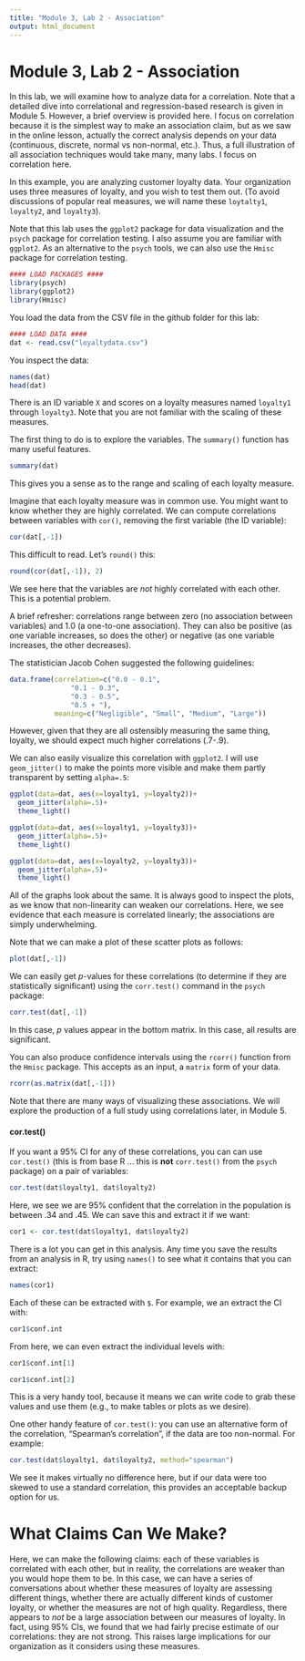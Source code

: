```yaml
---
title: "Module 3, Lab 2 - Association"
output: html_document
---
```


# Module 3, Lab 2 - Association

In this lab, we will examine how to analyze data for a correlation. Note that a detailed dive into correlational and regression-based research is given in Module 5. However, a brief overview is provided here. I focus on correlation because it is the simplest way to make an association claim, but as we saw in the online lesson, actually the correct analysis depends on your data (continuous, discrete, normal vs non-normal, etc.). Thus, a full illustration of all association techniques would take many, many labs. I focus on correlation here.  

In this example, you are analyzing customer loyalty data. Your organization uses three measures of loyalty, and you wish to test them out. (To avoid discussions of popular real measures, we will name these `loytalty1`, `loyalty2`, and `loyalty3`). 

Note that this lab uses the `ggplot2` package for data visualization and the `psych` package for correlation testing. I also assume you are familiar with `ggplot2`. As an alternative to the `psych` tools, we can also use the `Hmisc` package for correlation testing.

```r
#### LOAD PACKAGES ####
library(psych)
library(ggplot2)
library(Hmisc)
```


You load the data from the CSV file in the github folder for this lab:

```r
#### LOAD DATA ####
dat <- read.csv("loyaltydata.csv")
```

You inspect the data:

```r
names(dat)
head(dat)
```

There is an ID variable `X` and scores on a loyalty measures named `loyalty1` through `loyalty3`. Note that you are not familiar with the scaling of these measures. 

The first thing to do is to explore the variables. The `summary()` function has many useful features. 

```r
summary(dat)
```
This gives you a sense as to the range and scaling of each loyalty measure. 

Imagine that each loyalty measure was in common use. You might want to know whether they are highly correlated. We can compute correlations between variables with `cor()`, removing the first variable (the ID variable):

```r
cor(dat[,-1])
```

This difficult to read. Let's `round()` this:

```r
round(cor(dat[,-1]), 2)
```
We see here that the variables are *not* highly correlated with each other. This is a potential problem. 

A brief refresher: correlations range between zero (no association between variables) and 1.0 (a one-to-one association). They can also be positive (as one variable increases, so does the other) or negative (as one variable increases, the other decreases). 

The statistician Jacob Cohen suggested the following guidelines: 

```r
data.frame(correlation=c("0.0 - 0.1",
               "0.1 - 0.3",
               "0.3 - 0.5",
               "0.5 + "),
           meaning=c("Negligible", "Small", "Medium", "Large"))
```

However, given that they are all ostensibly measuring the same thing, loyalty, we should expect much higher correlations (.7-.9). 

We can also easily visualize this correlation with `ggplot2`. I will use `geom_jitter()` to make the points more visible and make them partly transparent by setting `alpha=.5`:

```r
ggplot(data=dat, aes(x=loyalty1, y=loyalty2))+
  geom_jitter(alpha=.5)+
  theme_light()

ggplot(data=dat, aes(x=loyalty1, y=loyalty3))+
  geom_jitter(alpha=.5)+
  theme_light()

ggplot(data=dat, aes(x=loyalty2, y=loyalty3))+
  geom_jitter(alpha=.5)+
  theme_light()
```
All of the graphs look about the same. It is always good to inspect the plots, as we know that non-linearity can weaken our correlations. Here, we see evidence that each measure is correlated linearly; the associations are simply underwhelming.

Note that we can make a plot of these scatter plots as follows: 

```r
plot(dat[,-1])
```

We can easily get *p*-values for these correlations (to determine if they are statistically significant) using the `corr.test()` command in the `psych` package:
```r
corr.test(dat[,-1])
```

In this case, *p* values appear in the bottom matrix. In this case, all results are significant. 

You can also produce confidence intervals using the `rcorr()` function from the `Hmisc` package. This accepts as an input, a `matrix` form of your data.

```r
rcorr(as.matrix(dat[,-1]))
```

Note that there are many ways of visualizing these associations. We will explore the production of a full study using correlations later, in Module 5.

#### cor.test()

If you want a 95% CI for any of these correlations, you can can use `cor.test()` (this is from base R ... this is **not** `corr.test()` from the `psych` package) on a pair of variables:

```r
cor.test(dat$loyalty1, dat$loyalty2)
```

Here, we see we are 95% confident that the correlation in the population is between .34 and .45. We can save this and extract it if we want:

```r
cor1 <- cor.test(dat$loyalty1, dat$loyalty2)
```
There is a lot you can get in this analysis. Any time you save the results from an analysis in R, try using `names()` to see what it contains that you can extract:

```r
names(cor1)
```
Each of these can be extracted with `$`. For example, we an extract the CI with:

```r
cor1$conf.int
```
From here, we can even extract the individual levels with:

```r
cor1$conf.int[1]

cor1$conf.int[2]
```
This is a very handy tool, because it means we can write code to grab these values and use them (e.g., to make tables or plots as we desire). 

One other handy feature of `cor.test()`: you can use an alternative form of the correlation, "Spearman's correlation", if the data are too non-normal. For example:

```r
cor.test(dat$loyalty1, dat$loyalty2, method="spearman")
```
 We see it makes virtually no difference here, but if our data were too skewed to use a standard correlation, this provides an acceptable backup option for us. 

# What Claims Can We Make?

Here, we can make the following claims: each of these variables is correlated with each other, but in reality, the correlations are weaker than you would hope them to be. In this case, we can have a series of conversations about whether these measures of loyalty are assessing different things, whether there are actually different kinds of customer loyalty, or whether the measures are not of high quality. Regardless, there appears to *not* be a large association between our measures of loyalty. In fact, using 95% CIs, we found that we had fairly precise estimate of our correlations: they are not strong. This raises large implications for our organization as it considers using these measures. 